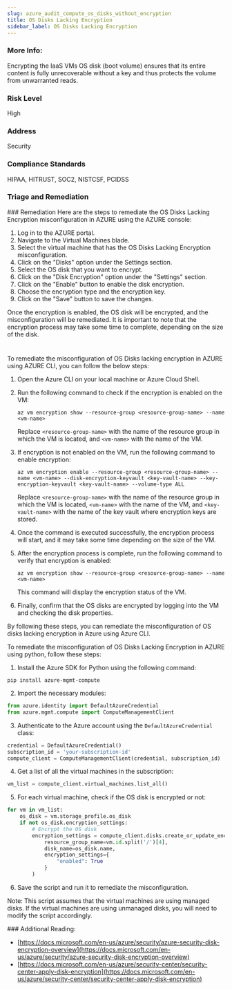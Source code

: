 ```yaml
---
slug: azure_audit_compute_os_disks_without_encryption
title: OS Disks Lacking Encryption
sidebar_label: OS Disks Lacking Encryption
---
```


### More Info:

Encrypting the IaaS VMs OS disk (boot volume) ensures that its entire content is fully unrecoverable without a key and thus protects the volume from unwarranted reads.

### Risk Level

High

### Address

Security

### Compliance Standards

HIPAA, HITRUST, SOC2, NISTCSF, PCIDSS


### Triage and Remediation
<Tabs>
<Tab title='Remediation'>
### Remediation

<AccordionGroup>
<Accordion title='Using Console' defaultOpen='true'>
Here are the steps to remediate the OS Disks Lacking Encryption misconfiguration in AZURE using the AZURE console:

1. Log in to the AZURE portal.
2. Navigate to the Virtual Machines blade.
3. Select the virtual machine that has the OS Disks Lacking Encryption misconfiguration.
4. Click on the "Disks" option under the Settings section.
5. Select the OS disk that you want to encrypt.
6. Click on the "Disk Encryption" option under the "Settings" section.
7. Click on the "Enable" button to enable the disk encryption.
8. Choose the encryption type and the encryption key.
9. Click on the "Save" button to save the changes.

Once the encryption is enabled, the OS disk will be encrypted, and the misconfiguration will be remediated. It is important to note that the encryption process may take some time to complete, depending on the size of the disk.

#
</Accordion>

<Accordion title='Using CLI'>
To remediate the misconfiguration of OS Disks lacking encryption in AZURE using AZURE CLI, you can follow the below steps:

1. Open the Azure CLI on your local machine or Azure Cloud Shell.

2. Run the following command to check if the encryption is enabled on the VM:

   `az vm encryption show --resource-group <resource-group-name> --name <vm-name>`

   Replace `<resource-group-name>` with the name of the resource group in which the VM is located, and `<vm-name>` with the name of the VM.

3. If encryption is not enabled on the VM, run the following command to enable encryption:

   `az vm encryption enable --resource-group <resource-group-name> --name <vm-name> --disk-encryption-keyvault <key-vault-name> --key-encryption-keyvault <key-vault-name> --volume-type ALL`

   Replace `<resource-group-name>` with the name of the resource group in which the VM is located, `<vm-name>` with the name of the VM, and `<key-vault-name>` with the name of the key vault where encryption keys are stored.

4. Once the command is executed successfully, the encryption process will start, and it may take some time depending on the size of the VM.

5. After the encryption process is complete, run the following command to verify that encryption is enabled:

   `az vm encryption show --resource-group <resource-group-name> --name <vm-name>`

   This command will display the encryption status of the VM.

6. Finally, confirm that the OS disks are encrypted by logging into the VM and checking the disk properties.

By following these steps, you can remediate the misconfiguration of OS disks lacking encryption in Azure using Azure CLI.
</Accordion>

<Accordion title='Using Python'>
To remediate the misconfiguration of OS Disks Lacking Encryption in AZURE using python, follow these steps:

1. Install the Azure SDK for Python using the following command:

```
pip install azure-mgmt-compute
```

2. Import the necessary modules:

```python
from azure.identity import DefaultAzureCredential
from azure.mgmt.compute import ComputeManagementClient
```

3. Authenticate to the Azure account using the `DefaultAzureCredential` class:

```python
credential = DefaultAzureCredential()
subscription_id = 'your-subscription-id'
compute_client = ComputeManagementClient(credential, subscription_id)
```

4. Get a list of all the virtual machines in the subscription:

```python
vm_list = compute_client.virtual_machines.list_all()
```

5. For each virtual machine, check if the OS disk is encrypted or not:

```python
for vm in vm_list:
    os_disk = vm.storage_profile.os_disk
    if not os_disk.encryption_settings:
        # Encrypt the OS disk
        encryption_settings = compute_client.disks.create_or_update_encryption_settings(
            resource_group_name=vm.id.split('/')[4],
            disk_name=os_disk.name,
            encryption_settings={
                "enabled": True
            }
        )
```

6. Save the script and run it to remediate the misconfiguration.

Note: This script assumes that the virtual machines are using managed disks. If the virtual machines are using unmanaged disks, you will need to modify the script accordingly.
</Accordion>

</AccordionGroup>
</Tab>
</Tabs>
### Additional Reading:

- [https://docs.microsoft.com/en-us/azure/security/azure-security-disk-encryption-overview](https://docs.microsoft.com/en-us/azure/security/azure-security-disk-encryption-overview) 
- [https://docs.microsoft.com/en-us/azure/security-center/security-center-apply-disk-encryption](https://docs.microsoft.com/en-us/azure/security-center/security-center-apply-disk-encryption) 

